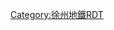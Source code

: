 {{Routemap
|inline=<includeonly>3</includeonly>
|title=[[徐州地铁6号线]]|title-bg={{徐州地铁颜色|6}}|title-color=white
|collapse=yes
|map=
uextENDEa
uextBHF~~ ~~{{站|黄山路}}
utCONTgq\utBHFq!~HUB2\uxtKRZt!~HUBc3\utCONTfq\~~ ~~ ~~ ~~ {{rmr|L=L|R=R|下淀 {{徐州地铁线路名|3}} 高新区南}}
!~HUBc1\uextBHF!~HUB4\~~ ~~{{站|玉泉河}}{{徐州地铁线路名|3|3}}
uexKDSTaq\uextSTRaq\uextABZg+r\\~~ ~~ ~~汪庄车辆段
uextBHF~~ ~~{{站|长兴路||徐州市}}
WASSERq\uextKRZW\WASSERq~~ ~~ ~~ ~~ [[奎河|奎河]]
uextBHF~~ ~~{{站|黄河东路}}
uextBHF~~ ~~{{站|商聚路西}}
uextBHF~~ ~~{{站|塘坊村||徐州市}}
uextBHF~~ ~~{{站|惠民家园}}
uextBHF~~ ~~{{站|新城区客运站}}
utCONTgq\utBHFq!~HUB2\uxtKRZt!~HUBc3\utCONTfq\~~ ~~ ~~ ~~ {{rmr|L=L|R=R|客运北站 {{徐州地铁线路名|2}} 新城区东}}
!~HUBc1\uextBHF!~HUB4\~~ ~~{{站|市行政中心}}{{徐州地铁线路名|2|2}}
uextCONTgq\uextBHFq!~HUB2\uextKRZt!~HUBc3\uextCONTfq\~~ ~~ ~~ ~~ {{rmr|L=L|R=R|徐矿城 {{徐州地铁线路名|5}} 奥体中心南}}
!~HUBc1\uextBHF!~HUB4\~~ ~~{{站|紫金路}}{{徐州地铁线路名|5|5}}
uextBHF~~ ~~{{站|紫金路}}
uextBHF~~ ~~{{站|徐州一中}}
uextBHF~~ ~~{{站|奥体中心北}}
uextBHF~~ ~~{{站|京沪高铁西}}
WASSERq\uextKRZW\WASSERq~~ ~~ ~~ ~~ [[废黄河|黄河故道]]
uextBHF~~ ~~{{站|大湖北}}
utCONTgq\utBHFq!~HUB2\uxtKRZt!~HUBc3\utENDEeq\~~ ~~ ~~ ~~ {{rmr|L=L|路窝 {{徐州地铁线路名|1}}}}
!~HUBc1\uextBHF!~HUB4\~~ ~~{{站|徐州东站|徐州东站|徐州地铁}}[[File:BSicon LDER.svg|20px|link=徐州东站]]{{徐州地铁线路名|1|1}}
uexKDSTaq\uextSTRaq\uextABZgr\\~~ ~~ ~~高铁停车场
uextENDEe
|bottom={{navbar|mini=1|徐州地铁6号线RDT}}
}}<noinclude>

{{Rdt intro|[[徐州地铁6号线]]}}

[[Category:徐州地鐵RDT]]

</noinclude>